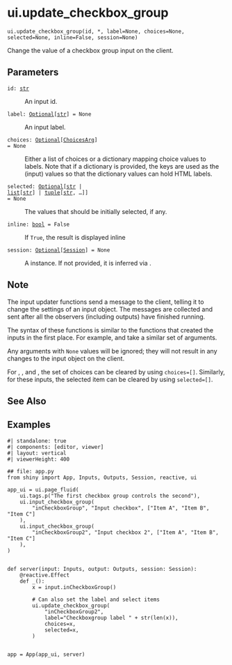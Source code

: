 # ui.update_checkbox_group { #shiny.ui.update_checkbox_group }

`ui.update_checkbox_group(id, *, label=None, choices=None, selected=None, inline=False, session=None)`

Change the value of a checkbox group input on the client.

## Parameters

<code><span class="parameter-name">id</span><span class="parameter-annotation-sep">:</span> <span class="parameter-annotation">[str](`str`)</span></code>

:   An input id.

<code><span class="parameter-name">label</span><span class="parameter-annotation-sep">:</span> <span class="parameter-annotation">[Optional](`typing.Optional`)\[[str](`str`)\]</span> <span class="parameter-default-sep">=</span> <span class="parameter-default">None</span></code>

:   An input label.

<code><span class="parameter-name">choices</span><span class="parameter-annotation-sep">:</span> <span class="parameter-annotation">[Optional](`typing.Optional`)\[[ChoicesArg](`shiny.ui._input_check_radio.ChoicesArg`)\]</span> <span class="parameter-default-sep">=</span> <span class="parameter-default">None</span></code>

:   Either a list of choices or a dictionary mapping choice values to labels. Note
    that if a dictionary is provided, the keys are used as the (input) values so
    that the dictionary values can hold HTML labels.

<code><span class="parameter-name">selected</span><span class="parameter-annotation-sep">:</span> <span class="parameter-annotation">[Optional](`typing.Optional`)\[[str](`str`) \| [list](`list`)\[[str](`str`)\] \| [tuple](`tuple`)\[[str](`str`), ...\]\]</span> <span class="parameter-default-sep">=</span> <span class="parameter-default">None</span></code>

:   The values that should be initially selected, if any.

<code><span class="parameter-name">inline</span><span class="parameter-annotation-sep">:</span> <span class="parameter-annotation">[bool](`bool`)</span> <span class="parameter-default-sep">=</span> <span class="parameter-default">False</span></code>

:   If ``True``, the result is displayed inline

<code><span class="parameter-name">session</span><span class="parameter-annotation-sep">:</span> <span class="parameter-annotation">[Optional](`typing.Optional`)\[[Session](`shiny.session.Session`)\]</span> <span class="parameter-default-sep">=</span> <span class="parameter-default">None</span></code>

:   A [](:class:`~shiny.Session`) instance. If not provided, it is inferred via
    [](:func:`~shiny.session.get_current_session`).

## Note


The input updater functions send a message to the client, telling it to change the
settings of an input object. The messages are collected and sent after all the
observers (including outputs) have finished running.

The syntax of these functions is similar to the functions that created the inputs in
the first place. For example, [](:func:`~shiny.ui.input_numeric`) and
[](:func:`~shiny.ui.update_numeric`) take a similar set of arguments.

Any arguments with ``None`` values will be ignored; they will not result in any
changes to the input object on the client.

For [](:func:`~update_radio_buttons`), [](:func:`~update_checkbox_group`), and
[](:func:`~update_select`), the set of choices can be cleared by using ``choices=[]``.
Similarly, for these inputs, the selected item can be cleared by using
`selected=[]`.




## See Also

[](:func:`~shiny.ui.input_checkbox_group`)

## Examples

```shinylive-python
#| standalone: true
#| components: [editor, viewer]
#| layout: vertical
#| viewerHeight: 400

## file: app.py
from shiny import App, Inputs, Outputs, Session, reactive, ui

app_ui = ui.page_fluid(
    ui.tags.p("The first checkbox group controls the second"),
    ui.input_checkbox_group(
        "inCheckboxGroup", "Input checkbox", ["Item A", "Item B", "Item C"]
    ),
    ui.input_checkbox_group(
        "inCheckboxGroup2", "Input checkbox 2", ["Item A", "Item B", "Item C"]
    ),
)


def server(input: Inputs, output: Outputs, session: Session):
    @reactive.Effect
    def _():
        x = input.inCheckboxGroup()

        # Can also set the label and select items
        ui.update_checkbox_group(
            "inCheckboxGroup2",
            label="Checkboxgroup label " + str(len(x)),
            choices=x,
            selected=x,
        )


app = App(app_ui, server)
```